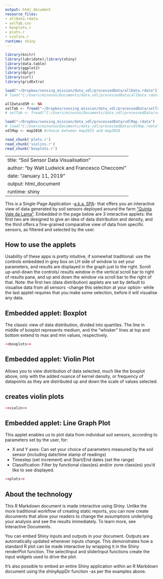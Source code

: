 ```yaml
---
output: html_document
resource_files:
- allData.rdata
- selTab.csv
- boxplots.r
- plots.r
- violins.r
runtime: shiny
---
```

```r
library(knitr)
library(lubridate);library(shiny)
library(data.table)
library(ggplot2)
library(dplyr)
library(curl)
library(gridExtra)

load("~/Dropbox/sensing_mission/data_vdl/processedData/allData.rdata")
# load("C:/Users/minunno/Documents/data_vdl/processedData/allData.rdata")

allData$dSM <- NA
selTab <- fread("~/Dropbox/sensing_mission/data_vdl/processedData/selTab.csv")
# selTab <- fread("C:/Users/minunno/Documents/data_vdl/processedData/selTab.csv")

load("~/Dropbox/sensing_mission/data_vdl/processedData/vdlMap.rdata")
# load("C:/Users/minunno/Documents/data_vdl/processedData/vdlMap.rdata")
vdlMap <- map2018 #choose between map2015 and map2018

read_chunk('plots.r')
read_chunk('violins.r')
read_chunk('boxplots.r')
```

---
title: "Soil Sensor Data Visualisation"
author: "by Walt Ludwick and Francesco Checcomi"
date: "January 11, 2019"
output: html_document
runtime: shiny
---

This is a Single-Page Application -[a.k.a. SPA](https://en.wikipedia.org/wiki/Single-page_application)- that offers you an interactive view of data generated by soil sensors deployed around the farm ["Quinta Vale da Lama"](https://www.valedalama.net).  Embedded in the page below are 3 interactive applets: the first two are designed to give an idea of data distribution and density, and the third offers a fine-grained comparative view of data from specific sensors, as filtered and selected by the user.

## How to use the applets

Usability of these apps is pretty intuitive, if somewhat traditional: use the controls embedded in grey box on LH side of window to set your parameters, and results are displayed in the graph just to the right.  Scroll up-and-down the controls/ results window in the vertical scroll bar to right of results pane, and up and down the window via scroll bar to the right of that.  Note: the first two (data distribution) applets are set by default to visualise data from all sensors -change this selection at your option- while the last applet requires that you make some selection, before it will visualise any data.

## Embedded applet: Boxplot

The classic view of data distribution, divided into quartiles.  The line in middle of boxplot represents medium, and the "whisker" lines at top and bottom extend to max and min values, respectively.

<!-- # create boxplots -->
```r
<<boxplots>>
```

## Embedded applet:  Violin Plot

Allows you to view distribution of data selected, much like the boxplot above, only with the added nuance of kernel density, or frequency of datapoints as they are distributed up and down the scale of values selected.

## creates violin plots
```r
<<violin>>
```

## Embedded applet: Line Graph Plot

This applet enables us to plot data from individual soil sensors, according to parameters set by the user, for:

* X and Y axes: Can set your choice of parameters measured by the soil sensor (including date/time stamp of readings)
* Timestep (set increment) and Start/End dates (set the range)
* Classification: Filter by functional class(es) and/or zone class(es) you'd like to see displayed.


<!-- # creates plots -->
```r
<<plots>>
```

## About the technology

This R Markdown document is made interactive using Shiny. Unlike the more traditional workflow of creating static reports, you can now create documents that allow your readers to change the assumptions underlying your analysis and see the results immediately. To learn more, see Interactive Documents.

You can embed Shiny inputs and outputs in your document. Outputs are automatically updated whenever inputs change. This demonstrates how a standard R plot can be made interactive by wrapping it in the Shiny renderPlot function. The selectInput and sliderInput functions create the input widgets used to drive the plot.

It’s also possible to embed an entire Shiny application within an R Markdown document using the shinyAppDir function -as per the examples above.
